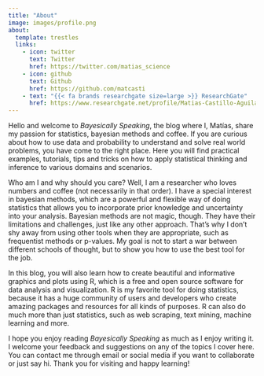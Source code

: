 ```yaml
---
title: "About"
image: images/profile.png
about:
  template: trestles 
  links:
    - icon: twitter
      text: Twitter
      href: https://twitter.com/matias_science
    - icon: github
      text: Github
      href: https://github.com/matcasti
    - text: "{{< fa brands researchgate size=large >}} ResearchGate"
      href: https://www.researchgate.net/profile/Matias-Castillo-Aguilar
---
```


Hello and welcome to *Bayesically Speaking*, the blog where I, Matías, share my passion for statistics, bayesian methods and coffee. If you are curious about how to use data and probability to understand and solve real world problems, you have come to the right place. Here you will find practical examples, tutorials, tips and tricks on how to apply statistical thinking and inference to various domains and scenarios.

Who am I and why should you care? Well, I am a researcher who loves numbers and coffee (not necessarily in that order). I have a special interest in bayesian methods, which are a powerful and flexible way of doing statistics that allows you to incorporate prior knowledge and uncertainty into your analysis. Bayesian methods are not magic, though. They have their limitations and challenges, just like any other approach. That's why I don't shy away from using other tools when they are appropriate, such as frequentist methods or p-values. My goal is not to start a war between different schools of thought, but to show you how to use the best tool for the job.

In this blog, you will also learn how to create beautiful and informative graphics and plots using R, which is a free and open source software for data analysis and visualization. R is my favorite tool for doing statistics, because it has a huge community of users and developers who create amazing packages and resources for all kinds of purposes. R can also do much more than just statistics, such as web scraping, text mining, machine learning and more.

I hope you enjoy reading *Bayesically Speaking* as much as I enjoy writing it. I welcome your feedback and suggestions on any of the topics I cover here. You can contact me through email or social media if you want to collaborate or just say hi. Thank you for visiting and happy learning!
